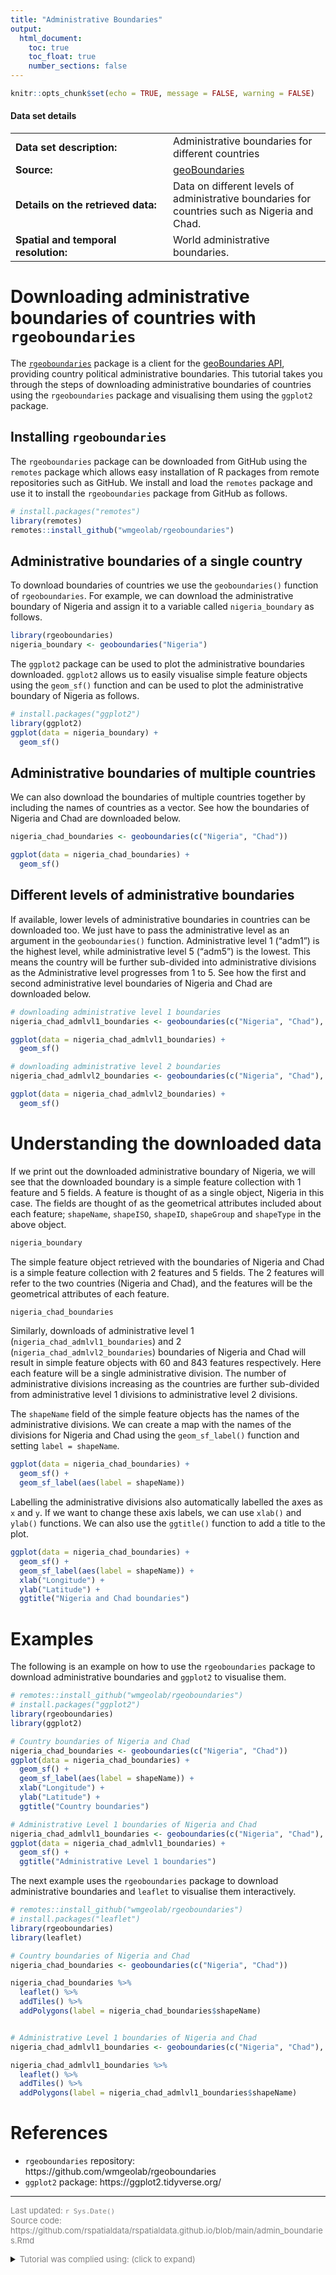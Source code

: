 ```yaml
---
title: "Administrative Boundaries"
output:
  html_document:
    toc: true
    toc_float: true
    number_sections: false
---
```


```r
knitr::opts_chunk$set(echo = TRUE, message = FALSE, warning = FALSE)
```

#### Data set details

|||
| ----------- | ----------- |
| **Data set description:** | Administrative boundaries for different countries |
| **Source:**   | [geoBoundaries](https://www.geoboundaries.org/) |
| **Details on the retrieved data:**   | Data on different levels of administrative boundaries for countries such as Nigeria and Chad. |
| **Spatial and temporal resolution:**  | World administrative boundaries. |

# Downloading administrative boundaries of countries with `rgeoboundaries`

The [`rgeoboundaries`](https://github.com/wmgeolab/rgeoboundaries) package is a client for the [geoBoundaries API](https://www.geoboundaries.org/), providing country political administrative boundaries.
This tutorial takes you through the steps of downloading administrative boundaries of countries using the `rgeoboundaries` package and visualising them using the `ggplot2` package.


## Installing `rgeoboundaries`

The `rgeoboundaries` package can be downloaded from GitHub using the `remotes` package which allows easy installation of R packages from remote repositories such as GitHub.
We install and load the `remotes` package and use it to install the `rgeoboundaries` package from GitHub as follows.

```r
# install.packages("remotes")
library(remotes)
remotes::install_github("wmgeolab/rgeoboundaries")
```

## Administrative boundaries of a single country

To download boundaries of countries we use the `geoboundaries()` function of `rgeoboundaries`.
For example, we can download the administrative boundary of Nigeria and assign it to a variable called `nigeria_boundary` as follows.

```r
library(rgeoboundaries)
nigeria_boundary <- geoboundaries("Nigeria")
```

The `ggplot2` package can be used to plot the administrative boundaries downloaded.
`ggplot2` allows us to easily visualise simple feature objects using the `geom_sf()` function and can be used to plot the administrative boundary of Nigeria as follows.


```r
# install.packages("ggplot2")
library(ggplot2)
ggplot(data = nigeria_boundary) +
  geom_sf()
```

## Administrative boundaries of multiple countries


We can also download the boundaries of multiple countries together by including the names of countries as a vector. See how the boundaries of Nigeria and Chad are downloaded below.

```r
nigeria_chad_boundaries <- geoboundaries(c("Nigeria", "Chad"))
```

```r
ggplot(data = nigeria_chad_boundaries) +
  geom_sf()
```

## Different levels of administrative boundaries


If available, lower levels of administrative boundaries in countries can be downloaded too. We just have to pass the administrative level as an argument in the `geoboundaries()` function. Administrative level 1 ("adm1") is the highest level, while administrative level 5 ("adm5") is the lowest. This means the country will be further sub-divided into administrative divisions as the Administrative level progresses from 1 to 5.
See how the first and second administrative level boundaries of Nigeria and Chad are downloaded below.

```r
# downloading administrative level 1 boundaries
nigeria_chad_admlvl1_boundaries <- geoboundaries(c("Nigeria", "Chad"), "adm1")

ggplot(data = nigeria_chad_admlvl1_boundaries) +
  geom_sf()

# downloading administrative level 2 boundaries
nigeria_chad_admlvl2_boundaries <- geoboundaries(c("Nigeria", "Chad"), "adm2")

ggplot(data = nigeria_chad_admlvl2_boundaries) +
  geom_sf()
```

# Understanding the downloaded data

If we print out the downloaded administrative boundary of Nigeria, we will see that the downloaded boundary is a simple feature collection with 1 feature and 5 fields.
A feature is thought of as a single object, Nigeria in this case. The fields are thought of as the geometrical attributes included about each feature; `shapeName`, `shapeISO`, `shapeID`, `shapeGroup` and `shapeType` in the above object.

```r
nigeria_boundary
```

The simple feature object retrieved with the boundaries of Nigeria and Chad is a simple feature collection with 2 features and 5 fields.
The 2 features will refer to the two countries (Nigeria and Chad), and the features will be the geometrical attributes of each feature.

```r
nigeria_chad_boundaries
```

Similarly, downloads of administrative level 1 (`nigeria_chad_admlvl1_boundaries`) and 2 (`nigeria_chad_admlvl2_boundaries`) boundaries of Nigeria and Chad will result in simple feature objects with 60 and 843 features respectively. Here each feature will be a single administrative division. The number of administrative divisions increasing as the countries are further sub-divided from administrative level 1 divisions to administrative level 2 divisions.


The `shapeName` field of the simple feature objects has the names of the administrative divisions.
We can create a map with the names of the divisions for Nigeria and Chad using the `geom_sf_label()` function and setting `label = shapeName`. 

```r
ggplot(data = nigeria_chad_boundaries) +
  geom_sf() +
  geom_sf_label(aes(label = shapeName))
```

Labelling the administrative divisions also automatically labelled the axes as `x` and `y`. If we want to change these axis labels, we can use `xlab()` and `ylab()` functions. We can also use the `ggtitle()` function to add a title to the plot.

```r
ggplot(data = nigeria_chad_boundaries) +
  geom_sf() +
  geom_sf_label(aes(label = shapeName)) +
  xlab("Longitude") +
  ylab("Latitude") +
  ggtitle("Nigeria and Chad boundaries")
```



# Examples

The following is an example on how to use the `rgeoboundaries` package to download administrative boundaries and `ggplot2` to visualise them.

```r
# remotes::install_github("wmgeolab/rgeoboundaries")
# install.packages("ggplot2")
library(rgeoboundaries)
library(ggplot2)

# Country boundaries of Nigeria and Chad
nigeria_chad_boundaries <- geoboundaries(c("Nigeria", "Chad"))
ggplot(data = nigeria_chad_boundaries) +
  geom_sf() +
  geom_sf_label(aes(label = shapeName)) +
  xlab("Longitude") +
  ylab("Latitude") +
  ggtitle("Country boundaries")

# Administrative Level 1 boundaries of Nigeria and Chad
nigeria_chad_admlvl1_boundaries <- geoboundaries(c("Nigeria", "Chad"), "adm1")
ggplot(data = nigeria_chad_admlvl1_boundaries) +
  geom_sf() +
  ggtitle("Administrative Level 1 boundaries")
```

The next example uses the `rgeoboundaries` package to download administrative boundaries and `leaflet` to visualise them interactively.


```r
# remotes::install_github("wmgeolab/rgeoboundaries")
# install.packages("leaflet")
library(rgeoboundaries)
library(leaflet)

# Country boundaries of Nigeria and Chad
nigeria_chad_boundaries <- geoboundaries(c("Nigeria", "Chad"))

nigeria_chad_boundaries %>%
  leaflet() %>%
  addTiles() %>%
  addPolygons(label = nigeria_chad_boundaries$shapeName)


# Administrative Level 1 boundaries of Nigeria and Chad
nigeria_chad_admlvl1_boundaries <- geoboundaries(c("Nigeria", "Chad"), "adm1")

nigeria_chad_admlvl1_boundaries %>%
  leaflet() %>%
  addTiles() %>%
  addPolygons(label = nigeria_chad_admlvl1_boundaries$shapeName)
```


# References

- `rgeoboundaries` repository: https://github.com/wmgeolab/rgeoboundaries  
- `ggplot2` package: https://ggplot2.tidyverse.org/


---

<p style ="color:grey; font-size: 13px;">  
Last updated: `r Sys.Date()`  
Source code: https://github.com/rspatialdata/rspatialdata.github.io/blob/main/admin_boundaries.Rmd 
<details>
<summary><span style ="color:grey; font-size: 13px;">Tutorial was complied using: (click to expand)</span></summary>
```r
sessionInfo()
```
</details>
</p>
